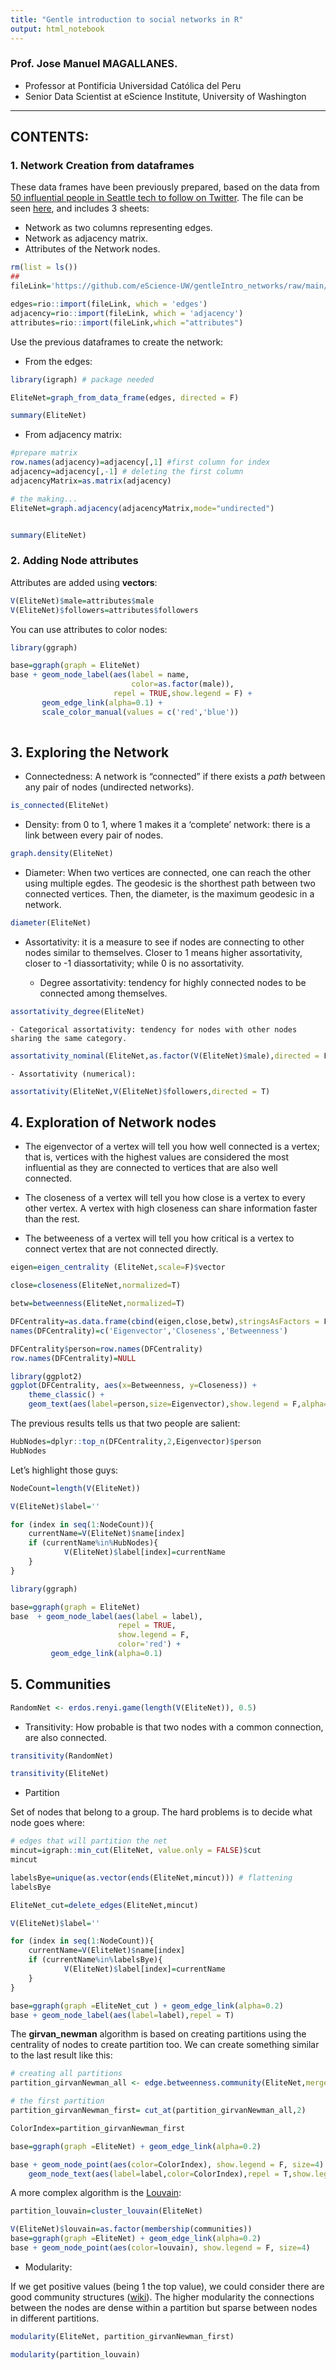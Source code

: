 ```yaml
---
title: "Gentle introduction to social networks in R"
output: html_notebook
---
```


### Prof. Jose Manuel MAGALLANES. 
* Professor at Pontificia Universidad Católica del Peru 
* Senior Data Scientist at eScience Institute, University of Washington

_______


## CONTENTS:

### 1. Network Creation from dataframes

These data frames have been previously prepared, based on the data from [50 influential people in Seattle tech to follow on Twitter](https://www.builtinseattle.com/2018/08/06/50-seattle-tech-twitter-accounts-to-follow). The file can be seen [here](https://docs.google.com/spreadsheets/d/e/2PACX-1vTpWvtfphnO9eRYwmEyxVAxxo1KEsdpK6sK6q5uhJn5x2QtB-eGiso8ibpF16NaHAers4wDIHkvBo64/pubhtml), and includes 3 sheets:

* Network as two columns representing edges.
* Network as adjacency matrix.
* Attributes of the Network nodes.


```r
rm(list = ls())
##
fileLink='https://github.com/eScience-UW/gentleIntro_networks/raw/main/data/seattleTop.xlsx'

edges=rio::import(fileLink, which = 'edges') 
adjacency=rio::import(fileLink, which = 'adjacency')
attributes=rio::import(fileLink,which ="attributes")
```

Use the previous dataframes to create the network:

* From the edges:

```r
library(igraph) # package needed

EliteNet=graph_from_data_frame(edges, directed = F)

summary(EliteNet)
```

* From adjacency matrix:

```r
#prepare matrix
row.names(adjacency)=adjacency[,1] #first column for index
adjacency=adjacency[,-1] # deleting the first column
adjacencyMatrix=as.matrix(adjacency) 

# the making...
EliteNet=graph.adjacency(adjacencyMatrix,mode="undirected")


summary(EliteNet)
```

### 2. Adding Node attributes

Attributes are added using **vectors**:

```r
V(EliteNet)$male=attributes$male
V(EliteNet)$followers=attributes$followers
```

You can use attributes to color nodes:

```r
library(ggraph)

base=ggraph(graph = EliteNet)
base + geom_node_label(aes(label = name,
                           color=as.factor(male)),
                       repel = TRUE,show.legend = F) + 
       geom_edge_link(alpha=0.1) + 
       scale_color_manual(values = c('red','blue'))
  
```


## 3. Exploring the Network


* Connectedness: A network is  “connected” if there exists a _path_ between any pair of nodes (undirected networks).

```r
is_connected(EliteNet)
```
* Density: from 0 to 1, where 1 makes it a ‘complete’ network: there is a link between every pair of nodes.

```r
graph.density(EliteNet)
```

* Diameter: When two vertices are connected, one can reach the other using multiple egdes. The geodesic is the shorthest path between two connected vertices. Then, the diameter, is the maximum geodesic in a network.

```r
diameter(EliteNet)
```

* Assortativity: it is a measure to see if nodes are connecting to other nodes similar to themselves. Closer to 1 means higher assortativity, closer to -1 diassortativity; while 0 is no assortativity.

    - Degree assortativity: tendency for highly connected nodes to be connected among themselves.

```r
assortativity_degree(EliteNet)
```
    - Categorical assortativity: tendency for nodes with other nodes sharing the same category.
    
```r
assortativity_nominal(EliteNet,as.factor(V(EliteNet)$male),directed = F)
```
    - Assortativity (numerical): 

```r
assortativity(EliteNet,V(EliteNet)$followers,directed = T)
```
## 4. Exploration of Network nodes

- The eigenvector of a vertex will tell you how well connected is a vertex; that is, vertices with the highest values are considered the most influential as they are connected to vertices that are also well connected.

- The closeness of a vertex will tell you how close is a vertex to every other vertex. A vertex with high closeness can share information faster than the rest.

- The betweeness of a vertex will tell you how critical is a vertex to connect vertex that are not connected directly.


```r

eigen=eigen_centrality (EliteNet,scale=F)$vector

close=closeness(EliteNet,normalized=T)

betw=betweenness(EliteNet,normalized=T)

DFCentrality=as.data.frame(cbind(eigen,close,betw),stringsAsFactors = F)
names(DFCentrality)=c('Eigenvector','Closeness','Betweenness')

DFCentrality$person=row.names(DFCentrality)
row.names(DFCentrality)=NULL

```

```r
library(ggplot2)
ggplot(DFCentrality, aes(x=Betweenness, y=Closeness)) + 
    theme_classic() +
    geom_text(aes(label=person,size=Eigenvector),show.legend = F,alpha=0.5) 
```
The previous results tells us that two people are salient:

```r
HubNodes=dplyr::top_n(DFCentrality,2,Eigenvector)$person
HubNodes
```
Let's highlight those guys:

```r
NodeCount=length(V(EliteNet))

V(EliteNet)$label=''

for (index in seq(1:NodeCount)){
    currentName=V(EliteNet)$name[index]
    if (currentName%in%HubNodes){
            V(EliteNet)$label[index]=currentName
    }
}

```


```r
library(ggraph)

base=ggraph(graph = EliteNet)
base  + geom_node_label(aes(label = label), 
                        repel = TRUE,
                        show.legend = F,
                        color='red') + 
         geom_edge_link(alpha=0.1)
```


## 5. Communities

```r
RandomNet <- erdos.renyi.game(length(V(EliteNet)), 0.5)
```

* Transitivity: How probable is that two nodes with a common connection, are also connected.

```r
transitivity(RandomNet)
```
```r
transitivity(EliteNet)
```
* Partition

Set of nodes that belong to a group. The hard problems is to decide what node goes where:

```r
# edges that will partition the net
mincut=igraph::min_cut(EliteNet, value.only = FALSE)$cut
mincut
```
```r
labelsBye=unique(as.vector(ends(EliteNet,mincut))) # flattening
labelsBye
```
```r
EliteNet_cut=delete_edges(EliteNet,mincut)

V(EliteNet)$label=''

for (index in seq(1:NodeCount)){
    currentName=V(EliteNet)$name[index]
    if (currentName%in%labelsBye){
            V(EliteNet)$label[index]=currentName
    }
}

base=ggraph(graph =EliteNet_cut ) + geom_edge_link(alpha=0.2)
base + geom_node_label(aes(label=label),repel = T) 
```

The **girvan_newman** algorithm is based on creating partitions using the centrality of nodes to create partition too. We can create something similar to the last result like this:


```r
# creating all partitions
partition_girvanNewman_all <- edge.betweenness.community(EliteNet,merges = T)

# the first partition
partition_girvanNewman_first= cut_at(partition_girvanNewman_all,2)
```

```r
ColorIndex=partition_girvanNewman_first
```

```r
base=ggraph(graph =EliteNet) + geom_edge_link(alpha=0.2)

base + geom_node_point(aes(color=ColorIndex), show.legend = F, size=4) +
    geom_node_text(aes(label=label,color=ColorIndex),repel = T,show.legend = F) 
```


A more complex algorithm is the [Louvain](https://perso.uclouvain.be/vincent.blondel/research/louvain.html): 

```r
partition_louvain=cluster_louvain(EliteNet)
```

```r
V(EliteNet)$louvain=as.factor(membership(communities))
base=ggraph(graph =EliteNet) + geom_edge_link(alpha=0.2)
base + geom_node_point(aes(color=louvain), show.legend = F, size=4) 

```


* Modularity:

If we get positive values (being 1 the top value), we could consider there are good community structures ([wiki](https://en.wikipedia.org/wiki/Modularity_(networks))). The higher modularity the connections between the nodes are dense  within a partition but sparse  between nodes in different partitions.

```r
modularity(EliteNet, partition_girvanNewman_first)
```


```r
modularity(partition_louvain)
```


